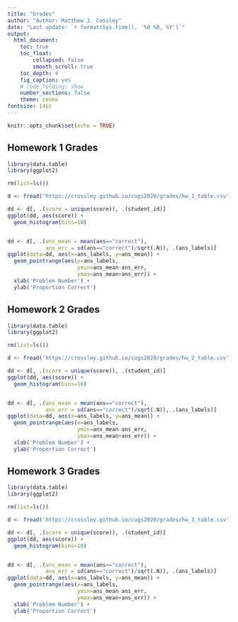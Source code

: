 ```yaml
---
title: "Grades"
author: "Author: Matthew J. Cossley"
date: "Last update: `r format(Sys.time(), '%d %B, %Y')`"
output:
  html_document:
    toc: true
    toc_float:
        collapsed: false
        smooth_scroll: true
    toc_depth: 4
    fig_caption: yes
    # code_folding: show
    number_sections: false
    theme: cosmo
fontsize: 14pt
---
```


```r
knitr::opts_chunk$set(echo = TRUE)
```

## Homework 1 Grades
  
```r
library(data.table)
library(ggplot2)

rm(list=ls())

d <- fread('https://crossley.github.io/cogs2020/grades/hw_1_table.csv')

dd <- d[, .(score = unique(score)), .(student_id)]
ggplot(dd, aes(score)) +
  geom_histogram(bins=10)


dd <- d[, .(ans_mean = mean(ans=="correct"),
            ans_err = sd(ans=="correct")/sqrt(.N)), .(ans_labels)]
ggplot(data=dd, aes(x=ans_labels, y=ans_mean)) +
  geom_pointrange(aes(x=ans_labels,
                      ymin=ans_mean-ans_err,
                      ymax=ans_mean+ans_err)) +
  xlab('Problem Number') +
  ylab('Proportion Correct')
```
  
## Homework 2 Grades

```r
library(data.table)
library(ggplot2)

rm(list=ls())

d <- fread('https://crossley.github.io/cogs2020/grades/hw_2_table.csv')

dd <- d[, .(score = unique(score)), .(student_id)]
ggplot(dd, aes(score)) +
  geom_histogram(bins=10)


dd <- d[, .(ans_mean = mean(ans=="correct"),
            ans_err = sd(ans=="correct")/sqrt(.N)), .(ans_labels)]
ggplot(data=dd, aes(x=ans_labels, y=ans_mean)) +
  geom_pointrange(aes(x=ans_labels,
                      ymin=ans_mean-ans_err,
                      ymax=ans_mean+ans_err)) +
  xlab('Problem Number') +
  ylab('Proportion Correct')
```


## Homework 3 Grades

```r
library(data.table)
library(ggplot2)

rm(list=ls())

d <- fread('https://crossley.github.io/cogs2020/grades/hw_3_table.csv')

dd <- d[, .(score = unique(score)), .(student_id)]
ggplot(dd, aes(score)) +
  geom_histogram(bins=10)


dd <- d[, .(ans_mean = mean(ans=="correct"),
            ans_err = sd(ans=="correct")/sqrt(.N)), .(ans_labels)]
ggplot(data=dd, aes(x=ans_labels, y=ans_mean)) +
  geom_pointrange(aes(x=ans_labels,
                      ymin=ans_mean-ans_err,
                      ymax=ans_mean+ans_err)) +
  xlab('Problem Number') +
  ylab('Proportion Correct')
```